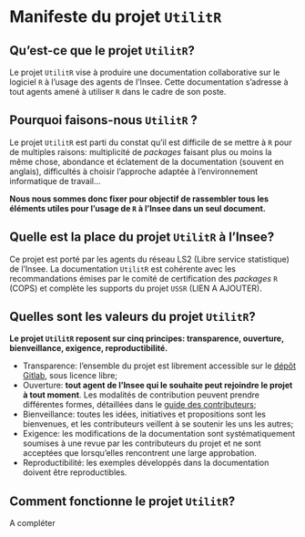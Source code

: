 # Manifeste du projet `UtilitR`

## Qu'est-ce que le projet `UtilitR`?

Le projet `UtilitR` vise à produire une documentation collaborative sur le logiciel `R` à l'usage des agents de l'Insee. Cette documentation s'adresse à tout agents amené à utiliser `R` dans le cadre de son poste.

## Pourquoi faisons-nous `UtilitR` ?

Le projet `UtilitR` est parti du constat qu'il est difficile de se mettre à `R` pour de multiples raisons: multiplicité de _packages_ faisant plus ou moins la même chose, abondance et éclatement de la documentation (souvent en anglais), difficultés à choisir l'approche adaptée à l'environnement informatique de travail...

**Nous nous sommes donc fixer pour objectif de rassembler tous les éléments utiles pour l'usage de `R` à l'Insee dans un seul document.**

## Quelle est la place du projet `UtilitR` à l'Insee?

Ce projet est porté par les agents du réseau LS2 (Libre service statistique) de l'Insee. La documentation `UtilitR` est cohérente avec les recommandations émises par le comité de certification des _packages_ `R` (COPS) et complète les supports du projet `USSR` (LIEN A AJOUTER).

## Quelles sont les valeurs du projet `UtilitR`?

**Le projet `UtilitR` reposent sur cinq principes: transparence, ouverture, bienveillance, exigence, reproductibilité.**

- Transparence: l'ensemble du projet est librement accessible sur le [dépôt Gitlab](https://gitlab.com/linogaliana/documentationR), sous licence libre;
- Ouverture: **tout agent de l'Insee qui le souhaite peut rejoindre le projet à tout moment**. Les modalités de contribution peuvent prendre différentes formes, détaillées dans le [guide des contributeurs](CONTRIBUTING.md);
- Bienveillance: toutes les idées, initiatives et propositions sont les bienvenues, et les contributeurs veillent à se soutenir les uns les autres;
- Exigence: les modifications de la documentation sont systématiquement soumises à une revue par les contributeurs du projet et ne sont acceptées que lorsqu'elles rencontrent une large approbation.
- Reproductibilité: les exemples développés dans la documentation doivent être reproductibles. 

## Comment fonctionne le projet `UtilitR`?

A compléter

